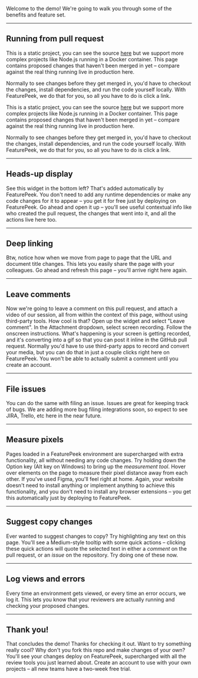 
<Layout>

<Logo width="60%" />

Welcome to the demo! We're going to walk you through some of the benefits and feature set. 

</Layout>

---

<Layout>

## Running from pull request

This is a static project, you can see the source [here](l) but we support more complex projects like Node.js running in a Docker container. This page contains proposed changes that haven't been merged in yet – compare against the real thing running live in production here. 

Normally to see changes before they get merged in, you'd have to checkout the changes, install dependencies, and run the code yourself locally. With FeaturePeek, we do that for you, so all you have to do is click a link. 

This is a static project, you can see the source [here](l) but we support more complex projects like Node.js running in a Docker container. This page contains proposed changes that haven't been merged in yet – compare against the real thing running live in production here. 

Normally to see changes before they get merged in, you'd have to checkout the changes, install dependencies, and run the code yourself locally. With FeaturePeek, we do that for you, so all you have to do is click a link. 

</Layout>

---

<Layout>

## Heads-up display

See this widget in the bottom left? That's added automatically by FeaturePeek. You don't need to add any runtime dependencies or make any code changes for it to appear – you get it for free just by deploying on FeaturePeek. Go ahead and open it up – you'll see useful contextual info like who created the pull request, the changes that went into it, and all the actions live here too.

</Layout>

---

<Layout>

## Deep linking

Btw, notice how when we move from page to page that the URL and document title changes. This lets you easily share the page with your colleagues. Go ahead and refresh this page – you'll arrive right here again.

</Layout>

---

<Layout>

## Leave comments

Now we're going to leave a comment on this pull request, and attach a video of our session, all from within the context of this page, without using third-party tools. How cool is that? Open up the widget and select "Leave comment". In the Attachment dropdown, select screen recording. Follow the onscreen instructions. What's happening is your screen is getting recorded, and it's converting into a gif so that you can post it inline in the GitHub pull request. Normally you'd have to use third-party apps to record and convert your media, but you can do that in just a couple clicks right here on FeaturePeek. You won't be able to actually submit a comment until you create an account. 

</Layout>

---

<Layout>

## File issues

You can do the same with filing an issue. Issues are great for keeping track of bugs. We are adding more bug filing integrations soon, so expect to see JIRA, Trello, etc here in the near future.

</Layout>

---

<Layout>

## Measure pixels

Pages loaded in a FeaturePeek environment are supercharged with extra functionality, all without needing any code changes. Try holding down the Option key (Alt key on Windows) to bring up the *measurement tool*. Hover over elements on the page to measure their pixel distance away from each other. If you've used Figma, you'll feel right at home. Again, your website doesn't need to install anything or implement anything to achieve this functionality, and you don't need to install any browser extensions – you get this automatically just by deploying to FeaturePeek. 

</Layout>

---

<Layout>

## Suggest copy changes

Ever wanted to suggest changes to copy? Try highlighting any text on this page. You'll see a Medium-style tooltip with some quick actions – clicking these quick actions will quote the selected text in either a *comment* on the pull request, or an *issue* on the repository. Try doing one of these now. 

</Layout>

---

<Layout>

## Log views and errors

Every time an environment gets viewed, or every time an error occurs, we log it. This lets you know that your reviewers are actually running and checking your proposed changes. 

</Layout>

---

<Layout>

## Thank you!

That concludes the demo! Thanks for checking it out. Want to try something really cool? Why don't you fork this repo and make changes of your own? You'll see your changes deploy on FeaturePeek, supercharged with all the review tools you just learned about. Create an account to use with your own projects – all new teams have a two-week free trial. 

</Layout>


